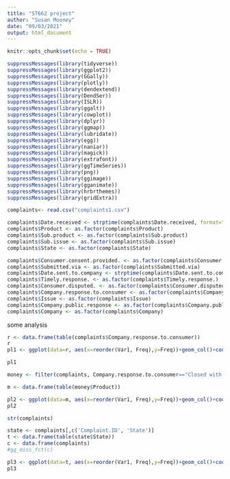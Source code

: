 ```yaml
---
title: "ST662 project"
author: "Susan Mooney"
date: "09/03/2021"
output: html_document
---
```


```r
knitr::opts_chunk$set(echo = TRUE)
```



```r
suppressMessages(library(tidyverse))
suppressMessages(library(ggplot2))
suppressMessages(library(GGally))
suppressMessages(library(plotly))
suppressMessages(library(dendextend))
suppressMessages(library(DendSer))
suppressMessages(library(ISLR))
suppressMessages(library(ggalt))
suppressMessages(library(cowplot))
suppressMessages(library(dplyr))
suppressMessages(library(ggmap))
suppressMessages(library(lubridate))
suppressMessages(library(egg))
suppressMessages(library(naniar))
suppressMessages(library(magick))
suppressMessages(library(extrafont))
suppressMessages(library(ggTimeSeries))
suppressMessages(library(png))
suppressMessages(library(ggimage))
suppressMessages(library(gganimate))
suppressMessages(library(hrbrthemes))
suppressMessages(library(gridExtra))

```



```r
complaints<- read.csv("complaints1.csv")

```

```r
complaints$Date.received <- strptime(complaints$Date.received, format="%Y-%m-%d")
complaints$Product <- as.factor(complaints$Product)
complaints$Sub.product <- as.factor(complaints$Sub.product)
complaints$Sub.issue <- as.factor(complaints$Sub.issue)
complaints$State <- as.factor(complaints$State)

complaints$Consumer.consent.provided. <- as.factor(complaints$Consumer.consent.provided.)
complaints$Submitted.via <- as.factor(complaints$Submitted.via)
complaints$Date.sent.to.company <- strptime(complaints$Date.sent.to.company, format="%Y-%m-%d")
complaints$Timely.response. <- as.factor(complaints$Timely.response.)
complaints$Consumer.disputed. <- as.factor(complaints$Consumer.disputed.)
complaints$Company.response.to.consumer <- as.factor(complaints$Company.response.to.consumer)
complaints$Issue <- as.factor(complaints$Issue)
complaints$Company.public.response <- as.factor(complaints$Company.public.response)
complaints$Company <- as.factor(complaints$Company)


```
some analysis

```r

r <- data.frame(table(complaints$Company.response.to.consumer))
r
pl1 <- ggplot(data=r, aes(x=reorder(Var1, Freq),y=Freq))+geom_col()+coord_flip()

pl1

money <- filter(complaints, Company.response.to.consumer=="Closed with monetary relief")

m <- data.frame(table(money$Product))

pl2 <- ggplot(data=m, aes(x=reorder(Var1, Freq),y=Freq))+geom_col()+coord_flip()+ggtitle("Products which result in monetary refund to customers")
pl2

str(complaints)

state <- complaints[,c('Complaint.ID', 'State')]
t <- data.frame(table(state$State))
c <- data.frame(complaints)
#gg_miss_fct(c)

pl3 <- ggplot(data=t, aes(x=reorder(Var1, Freq),y=Freq))+geom_col()+coord_flip()+ggtitle("States")
pl3

```

